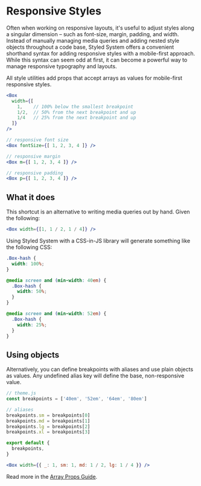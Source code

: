 # Responsive Styles

Often when working on responsive layouts, it's useful to adjust styles along a singular dimension –
such as font-size, margin, padding, and width.
Instead of manually managing media queries and adding nested style objects throughout a code base,
Styled System offers a convenient shorthand syntax for adding responsive styles with a mobile-first approach.
While this syntax can seem odd at first, it can become a powerful way to manage responsive typography and layouts.

All style utilities add props that accept arrays as values for mobile-first responsive styles.

```jsx
<Box
  width={[
    1,    // 100% below the smallest breakpoint
    1/2,  // 50% from the next breakpoint and up
    1/4   // 25% from the next breakpoint and up
  ]}
/>

// responsive font size
<Box fontSize={[ 1, 2, 3, 4 ]} />

// responsive margin
<Box m={[ 1, 2, 3, 4 ]} />

// responsive padding
<Box p={[ 1, 2, 3, 4 ]} />
```

## What it does

This shortcut is an alternative to writing media queries out by hand.
Given the following:

```jsx
<Box width={[1, 1 / 2, 1 / 4]} />
```

Using Styled System with a CSS-in-JS library will generate something like the following CSS:

```css
.Box-hash {
  width: 100%;
}

@media screen and (min-width: 40em) {
  .Box-hash {
    width: 50%;
  }
}

@media screen and (min-width: 52em) {
  .Box-hash {
    width: 25%;
  }
}
```

## Using objects

Alternatively, you can define breakpoints with aliases and use plain objects as values. Any undefined alias key will define the base, non-responsive value.

```js
// theme.js
const breakpoints = ['40em', '52em', '64em', '80em']

// aliases
breakpoints.sm = breakpoints[0]
breakpoints.md = breakpoints[1]
breakpoints.lg = breakpoints[2]
breakpoints.xl = breakpoints[3]

export default {
  breakpoints,
}
```

```jsx
<Box width={{ _: 1, sm: 1, md: 1 / 2, lg: 1 / 4 }} />
```

Read more in the [Array Props Guide](/guides/array-props).